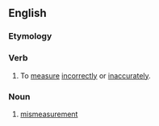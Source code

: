 ==English==

===Etymology===
{{prefix|en|mis|measure}}

===Verb===
{{en-verb}}

# {{lb|en|transitive|intransitive}} To [[measure]] [[incorrectly]] or [[inaccurately]].

===Noun===
{{en-noun|?}}

# [[mismeasurement]]
